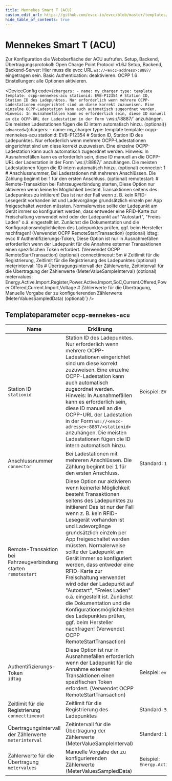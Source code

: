 ```yaml
---
title: Mennekes Smart T (ACU)
custom_edit_url: https://github.com/evcc-io/evcc/blob/master/templates/definition/charger/ocpp-mennekes-acu.yaml
hide_table_of_contents: true
---
```



# Mennekes Smart T (ACU)

<div className="device-detail-container">
  <div className="device-detail-content">
    <DeviceFeatures features="rfid,sponsorship" />

Zur Konfiguration die Weboberfläche der ACU aufrufen.
Setup, Backend, Übertragungsprotokoll: Open Charge Point Protocol v1.6J
Setup, Backend, Backend-Server: Hier muss die evcc URL `ws://<evcc-address>:8887/` eingetragen sein. Basic Authentication: deaktivieren. OCPP 1.6 Einstellungen: alle Optionen aktivieren.


<DeviceConfig code={`chargers:
    - name: my_charger
      type: template
      template: ocpp-mennekes-acu
      stationid: EVB-P12354 # Station ID, Station ID des Ladepunktes. Nur erforderlich wenn mehrere OCPP-Ladestationen eingerichtet sind um diese korrekt zuzuweisen. Eine einzelne OCPP-Ladestation kann auch automatisch zugeordnet werden. Hinweis: In Ausnahmefällen kann es erforderlich sein, diese ID manuell an die OCPP-URL der Ladestation in der Form \`ws://<evcc-adresse>:8887/<stationid>\` anzuhängen. Die meisten Ladestationen fügen die ID intern automatisch hinzu. (optional)`} advanced={`chargers:
    - name: my_charger
      type: template
      template: ocpp-mennekes-acu
      stationid: EVB-P12354 # Station ID, Station ID des Ladepunktes. Nur erforderlich wenn mehrere OCPP-Ladestationen eingerichtet sind um diese korrekt zuzuweisen. Eine einzelne OCPP-Ladestation kann auch automatisch zugeordnet werden. Hinweis: In Ausnahmefällen kann es erforderlich sein, diese ID manuell an die OCPP-URL der Ladestation in der Form \`ws://<evcc-adresse>:8887/<stationid>\` anzuhängen. Die meisten Ladestationen fügen die ID intern automatisch hinzu. (optional)
      connector: 1 # Anschlussnummer, Bei Ladestationen mit mehreren Anschlüssen. Die Zählung beginnt bei 1 für den ersten Anschluss. (optional)
      remotestart: # Remote-Transaktion bei Fahrzeugverbindung starten, Diese Option nur aktivieren wenn keinerlei Möglichkeit besteht Transaktionen seitens des Ladepunktes zu initiieren! Das ist nur der Fall wenn z. B. kein RFID-Lesegerät vorhanden ist und Ladevorgänge grundsätzlich einzeln per App freigeschaltet werden müssten. Normalerweise sollte der Ladepunkt am Gerät immer so konfiguriert werden, dass entweder eine RFID-Karte zur Freischaltung verwendet wird oder der Ladepunkt auf "Autostart", "Freies Laden" o.ä. eingestellt ist. Zunächst die Dokumentation und die Konfigurationsmöglichkeiten des Ladepunktes prüfen, ggf. beim Hersteller nachfragen! (Verwendet OCPP RemoteStartTransaction) (optional)
      idtag: evcc # Authentifizierungs-Token, Diese Option ist nur in Ausnahmefällen erforderlich wenn der Ladepunkt für die Annahme externer Transaktionen einen spezifischen Token erfordert. (Verwendet OCPP RemoteStartTransaction) (optional)
      connecttimeout: 5m # Zeitlimit für die Registrierung, Zeitlimit für die Registrierung des Ladepunktes (optional)
      meterinterval: 10s # Übertragungsintervall der Zählerwerte, Zeitintervall für die Übertragung der Zählerwerte (MeterValueSampleInterval) (optional)
      metervalues: Energy.Active.Import.Register,Power.Active.Import,SoC,Current.Offered,Power.Offered,Current.Import,Voltage # Zählerwerte für die Übertragung, Manuelle Vorgabe der zu konfigurierenden Zählerwerte (MeterValuesSampledData) (optional)`} />
  </div>
  <div className="device-detail-icon">
    <evcc-icon
      type="charger"
      name="mennekes-smart-t-acu"
      size="400px"
      alt="Mennekes Smart T (ACU)"
      className="device-detail-icon-img"
    ></evcc-icon>
  </div>
</div>

## Templateparameter `ocpp-mennekes-acu`

| Name | Erklärung | Wert | Optional |
|-----------|-----------|------|----------|
| Station ID<br/>`stationid` | Station ID des Ladepunktes. Nur erforderlich wenn mehrere OCPP-Ladestationen eingerichtet sind um diese korrekt zuzuweisen. Eine einzelne OCPP-Ladestation kann auch automatisch zugeordnet werden. Hinweis: In Ausnahmefällen kann es erforderlich sein, diese ID manuell an die OCPP-URL der Ladestation in der Form `ws://<evcc-adresse>:8887/<stationid>` anzuhängen. Die meisten Ladestationen fügen die ID intern automatisch hinzu. | Beispiel: `EVB-P12354` | nein |
| Anschlussnummer<br/>`connector` | Bei Ladestationen mit mehreren Anschlüssen. Die Zählung beginnt bei 1 für den ersten Anschluss. | Standard: `1` | nein |
| Remote-Transaktion bei Fahrzeugverbindung starten<br/>`remotestart` | Diese Option nur aktivieren wenn keinerlei Möglichkeit besteht Transaktionen seitens des Ladepunktes zu initiieren! Das ist nur der Fall wenn z. B. kein RFID-Lesegerät vorhanden ist und Ladevorgänge grundsätzlich einzeln per App freigeschaltet werden müssten. Normalerweise sollte der Ladepunkt am Gerät immer so konfiguriert werden, dass entweder eine RFID-Karte zur Freischaltung verwendet wird oder der Ladepunkt auf "Autostart", "Freies Laden" o.ä. eingestellt ist. Zunächst die Dokumentation und die Konfigurationsmöglichkeiten des Ladepunktes prüfen, ggf. beim Hersteller nachfragen! (Verwendet OCPP RemoteStartTransaction) |  | nein |
| Authentifizierungs-Token<br/>`idtag` | Diese Option ist nur in Ausnahmefällen erforderlich wenn der Ladepunkt für die Annahme externer Transaktionen einen spezifischen Token erfordert. (Verwendet OCPP RemoteStartTransaction) | Beispiel: `evcc` | nein |
| Zeitlimit für die Registrierung<br/>`connecttimeout` | Zeitlimit für die Registrierung des Ladepunktes | Standard: `5m` | nein |
| Übertragungsintervall der Zählerwerte<br/>`meterinterval` | Zeitintervall für die Übertragung der Zählerwerte (MeterValueSampleInterval) | Standard: `10s` | nein |
| Zählerwerte für die Übertragung<br/>`metervalues` | Manuelle Vorgabe der zu konfigurierenden Zählerwerte (MeterValuesSampledData) | Beispiel: `Energy.Active.Import.Register,Power.Active.Import,SoC,Current.Offered,Power.Offered,Current.Import,Voltage` | nein |

<SponsorshipRequired />

